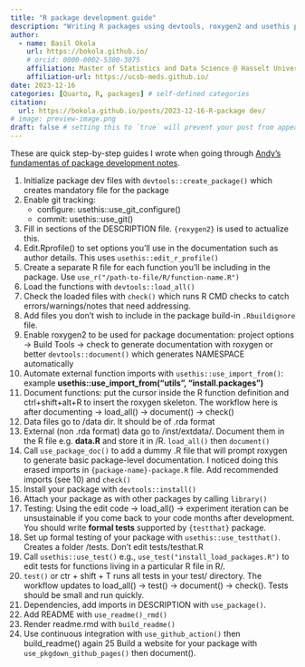 ```yaml
---
title: "R package development guide"
description: "Writing R packages using devtools, roxygen2 and usethis packages"
author:
  - name: Basil Okola
    url: https://bokola.github.io/
    # orcid: 0000-0002-5300-3075
    affiliation: Master of Statistics and Data Science @ Hasselt University
    affiliation-url: https://ucsb-meds.github.io/ 
date: 2023-12-16
categories: [Quarto, R, packages] # self-defined categories
citation: 
  url: https://bokola.github.io/posts/2023-12-16-R-package dev/ 
# image: preview-image.png
draft: false # setting this to `true` will prevent your post from appearing on your listing page until you're ready!
---
```


These are quick step-by-step guides I wrote when going through [Andy's fundamentas of package development notes](https://github.com/posit-conf-2023/pkg-dev).


1. Initialize package dev files with `devtools::create_package()` which creates mandatory file for the package
2. Enable git tracking:
	- configure: usethis::use_git_configure()
	- commit: usethis::use_git()
3. Fill in sections of the DESCRIPTION file. `{roxygen2}` is used to actualize this.
4. Edit.Rprofile() to set options you'll use in the documentation such as author details. This uses `usethis::edit_r_profile()`
5. Create a separate R file for each function you'll be including in the package. Use `use_r("/path-to-file/R/function-name.R")`
6. Load the functions with `devtools::load_all()`
7. Check the loaded files with `check()` which runs R CMD checks to catch errors/warnings/notes that need addressing.
8. Add files you don't wish to include in the package build-in `.Rbuildignore` file.
9. Enable roxygen2 to be used for package documentation: project options -> Build Tools -> check to generate documentation with roxygen or better `devtools::document()` which generates NAMESPACE
automatically
10. Automate external function imports with `usethis::use_import_from()`: example
**usethis::use_import_from("utils", "install.packages")**
11. Document functions: put the cursor inside the R function definition and ctrl+shift+alt+R to
 insert the roxygen skeleton. The workflow here is after documenting -> load_all() -> document() -> check()
12. Data files go to /data dir. It should be of .rda format
13. External (non .rda format) data go to /inst/extdata/. Document them in the R file e.g. **data.R** and store it in /R. `load_all()` then `document()`
14. Call `use_package_doc()` to add a dummy .R file that will prompt roxygen to generate basic package-level documentation. I noticed doing this erased imports in `{package-name}-package.R` file.
Add recommended imports (see 10) and `check()`
15. Install your package with `devtools::install()`
16. Attach your package as with other packages by calling `library()`
17. Testing: Using the edit code -> load_all() -> experiment iteration can be unsustainable if you come back to your code months after development. You should write **formal tests** supported by 
`{testthat}` package.
18. Set up formal testing of your package with `usethis::use_testthat()`. Creates a folder /tests. Don't edit tests/testhat.R
19. Call `usethis::use_test()` e.g., `use_test("install_load_packages.R")` to edit tests for functions living in a particular R file in R/.
20. `test()` or ctr + shift + T runs all tests in your test/ directory. The workflow updates to 
load_all() -> test() -> document() -> check(). Tests should be small and run quickly.
21. Dependencies, add imports in DESCRIPTION with `use_package()`.
22. Add README with `use_readme()_rmd()`
23. Render readme.rmd with `build_readme()`
24. Use continuous integration with `use_github_action()` then build_readme() again
25 Build a website for your package with `use_pkgdown_github_pages()` then document().